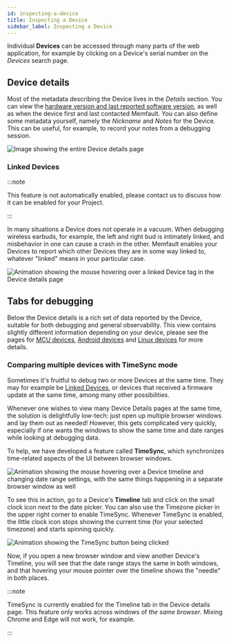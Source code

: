 ```yaml
---
id: inspecting-a-device
title: Inspecting a Device
sidebar_label: Inspecting a Device
---
```


Individual **Devices** can be accessed through many parts of the web
application, for example by clicking on a Device's serial number on the
_Devices_ search page.

## Device details

Most of the metadata describing the Device lives in the _Details_ section. You
can view the
[hardware version and last reported software version](./software-version-hardware-version.mdx),
as well as when the device first and last contacted Memfault. You can also
define some metadata yourself, namely the _Nickname_ and _Notes_ for the Device.
This can be useful, for example, to record your notes from a debugging session.

![Image showing the entire Device details page](/img/docs/platform/device-details-page-min.png)

### Linked Devices

:::note

This feature is not automatically enabled, please contact us to discuss how it
can be enabled for your Project.

:::

In many situations a Device does not operate in a vacuum. When debugging
wireless earbuds, for example, the left and right bud is intimately linked, and
misbehavior in one can cause a crash in the other. Memfault enables your Devices
to report which other Devices they are in some way linked to, whatever "linked"
means in your particular case.

![Animation showing the mouse hovering over a linked Device tag in the Device details page](/img/docs/platform/linked-devices-hover.gif)

## Tabs for debugging

Below the Device details is a rich set of data reported by the Device, suitable
for both debugging and general observability. This view contains slightly
different information depending on your device, please see the pages for
[MCU devices](../mcu/introduction.mdx),
[Android devices](../android/introduction.mdx) and
[Linux devices](../linux/introduction.mdx) for more details.

### Comparing multiple devices with TimeSync mode

Sometimes it's fruitful to debug two or more Devices at the same time. They may
for example be [Linked Devices](#linked-devices), or devices that received a
firmware update at the same time, among many other possibilities.

Whenever one wishes to view many Device Details pages at the same time, the
solution is delightfully low-tech: just open up multiple browser windows and lay
them out as needed! However, this gets complicated very quickly, especially if
one wants the windows to show the same time and date ranges while looking at
debugging data.

To help, we have developed a feature called **TimeSync**, which synchronizes
time-related aspects of the UI between browser windows.

![Animation showing the mouse hovering over a Device timeline and changing date range settings, with the same things happening in a separate browser window as well](/img/docs/platform/timesync-demo.gif)

To see this in action, go to a Device's **Timeline** tab and click on the small
clock icon next to the date picker. You can also use the Timezone picker in the
upper right corner to enable TimeSync. Whenever TimeSync is enabled, the little
clock icon stops showing the current time (for your selected timezone) and
starts spinning quickly.

![Animation showing the TimeSync button being clicked](/img/docs/platform/timesync-button.gif)

Now, if you open a new browser window and view another Device's Timeline, you
will see that the date range stays the same in both windows, and that hovering
your mouse pointer over the timeline shows the "needle" in both places.

:::note

TimeSync is currently enabled for the Timeline tab in the Device details page.
This feature only works across windows of _the same browser_. Mixing Chrome and
Edge will not work, for example.

:::
